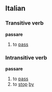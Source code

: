 ==Italian==
===Transitive verb===
'''passare'''
# to [[pass]]
{{it-conj-are|pass}}
===Intransitive verb===
'''passare'''
# to [[pass]]
# to [[stop]] [[by]]
{{it-conj-are-essere|pass}}